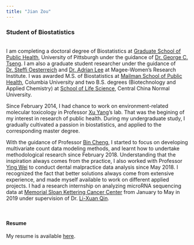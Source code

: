 ```yaml
---
title: "Jian Zou"
---
```


### Student of Biostatistics
<br>
I am completing a doctoral degree of Biostatistics at [Graduate School of Public Health](https://www.publichealth.pitt.edu/), University of Pittsburgh under the guidance of [Dr. George C. Tseng](http://www.pitt.edu/~ctseng/). I am also a graduate student researcher under the guidance of [Dr. Steffi Oesterreich](https://www.pharmacology.us/Faculty/SteffiOesterreich) and [Dr. Adrian Lee](https://www.pharmacology.us/Faculty/AdrianLee) at Magee-Women's Research Institute. I was awarded M.S. of Biostatistics at [Mailman School of Public Health](https://www.mailman.columbia.edu/), Columbia University and two B.S. degrees (Biotechnology and Applied Chemistry) at [School of Life Science](http://bio.ccnu.edu.cn/), Central China Normal University.  

Since February 2014, I had chance to work on environment-related molecular toxicology in Professor [Xu Yang](http://bio.ccnu.edu.cn/info/1053/2297.htm)'s lab. That was the begining of my interest in research of public health. During my undergraduate study, I gradually cultivated a passion in biostatistics, and applied to the corresponding master degree.  

With the guidance of Professor [Bin Cheng](https://www.mailman.columbia.edu/people/our-faculty/bc2159), I started to focus on developing multivariate count data modeling methods, and learnt how to undertake methodological research since February 2018. Understanding that the inspiration always comes from the practice, I also worked with Professor [Ying Wei](https://www.mailman.columbia.edu/people/our-faculty/yw2148) to conduct dental malpractice data analysis since May 2018. I recognized the fact that better solutions always come from extensive experience, and made myself available to work on different applied projects. I had a research internship on analyzing microRNA sequencing data at [Memorial Sloan Kettering Cancer Center](https://www.mskcc.org/departments/epidemiology-biostatistics) from January to May in 2019 under supervision of Dr. [Li-Xuan Qin](https://www.mskcc.org/profile/li-xuan-qin).

<br>

#### Resume
My resume is available [here](downloads/CV_JianZou.pdf).
